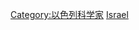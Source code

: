 {{Commonscat|Mathematicians from Israel}}

[[Category:以色列科学家|Category:以色列科学家]]
[[Category:各國數學家|Israel]]